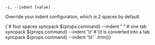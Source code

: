 
```
-i, --indent [value]
```

Override your <Link to="/config/indent">indent</Link> configuration, which is 2 spaces by default.

<CodeBlock language="bash">
  {`# four spaces
syncpack ${props.command} --indent "    "
# one tab
syncpack ${props.command} --indent '\t'
# \\t is converted into a tab
syncpack ${props.command} --indent '\\t'
`.trim()}
</CodeBlock>
